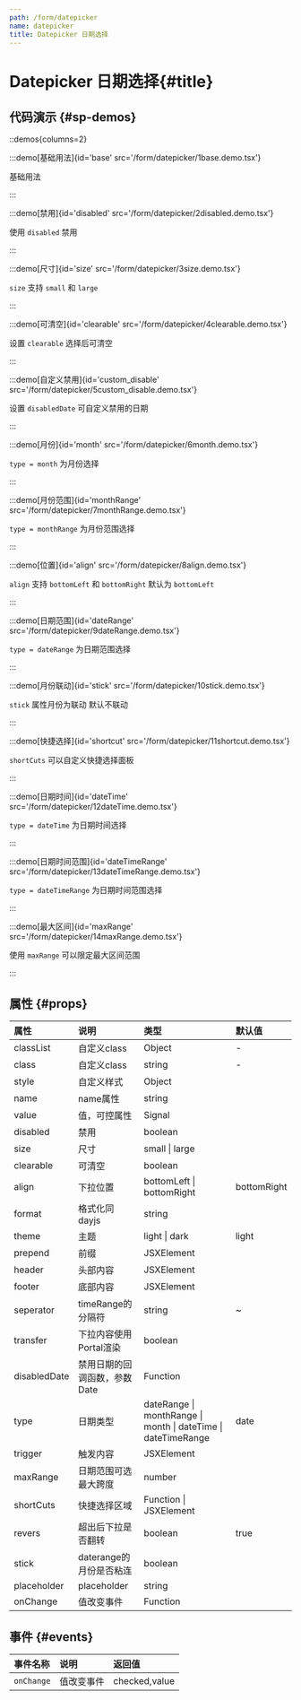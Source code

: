 ```yaml
---
path: /form/datepicker
name: datepicker
title: Datepicker 日期选择
---
```



<div class="sys-ctx-main-left">

# Datepicker 日期选择\{#title\}

## 代码演示 \{#sp-demos\}

::demos{columns=2}

:::demo[基础用法]{id='base' src='/form/datepicker/1base.demo.tsx'}

基础用法

:::

:::demo[禁用]{id='disabled' src='/form/datepicker/2disabled.demo.tsx'}

使用 `disabled` 禁用

:::


:::demo[尺寸]{id='size' src='/form/datepicker/3size.demo.tsx'}

`size` 支持 `small` 和 `large`

:::


:::demo[可清空]{id='clearable' src='/form/datepicker/4clearable.demo.tsx'}

设置 `clearable` 选择后可清空

:::


:::demo[自定义禁用]{id='custom_disable' src='/form/datepicker/5custom_disable.demo.tsx'}

设置 `disabledDate` 可自定义禁用的日期

:::



:::demo[月份]{id='month' src='/form/datepicker/6month.demo.tsx'}

`type = month` 为月份选择

:::



:::demo[月份范围]{id='monthRange' src='/form/datepicker/7monthRange.demo.tsx'}

`type = monthRange` 为月份范围选择

:::


:::demo[位置]{id='align' src='/form/datepicker/8align.demo.tsx'}

`align` 支持 `bottomLeft` 和 `bottomRight` 默认为 `bottomLeft`

:::


:::demo[日期范围]{id='dateRange' src='/form/datepicker/9dateRange.demo.tsx'}

`type = dateRange` 为日期范围选择

:::


:::demo[月份联动]{id='stick' src='/form/datepicker/10stick.demo.tsx'}

`stick` 属性月份为联动 默认不联动

:::


:::demo[快捷选择]{id='shortcut' src='/form/datepicker/11shortcut.demo.tsx'}

`shortCuts` 可以自定义快捷选择面板

:::


:::demo[日期时间]{id='dateTime' src='/form/datepicker/12dateTime.demo.tsx'}

`type = dateTime` 为日期时间选择

:::


:::demo[日期时间范围]{id='dateTimeRange' src='/form/datepicker/13dateTimeRange.demo.tsx'}

`type = dateTimeRange` 为日期时间范围选择

:::


:::demo[最大区间]{id='maxRange' src='/form/datepicker/14maxRange.demo.tsx'}

使用 `maxRange` 可以限定最大区间范围

:::




## 属性 \{#props\}

| 属性 | 说明 | 类型 | 默认值 |
| :--- | :---- | :--- | :--- |
|classList|自定义class|Object|-|
|class|自定义class|string|-|
|style|自定义样式|Object||
|name|name属性|string||
|value|值，可控属性|Signal||
|disabled|禁用|boolean||
|size|尺寸|small  &#124;  large||
|clearable|可清空|boolean||
|align|下拉位置|bottomLeft &#124; bottomRight|bottomRight|
|format|格式化同dayjs|string||
|theme|主题|light &#124; dark|light|
|prepend|前缀|JSXElement||
|header|头部内容|JSXElement||
|footer|底部内容|JSXElement||
|seperator|timeRange的分隔符|string|~|
|transfer|下拉内容使用Portal渲染|boolean||
|disabledDate|禁用日期的回调函数，参数Date|Function||
|type|日期类型|dateRange &#124; monthRange &#124; month &#124; dateTime &#124; dateTimeRange|date|
|trigger|触发内容|JSXElement||
|maxRange|日期范围可选最大跨度|number||
|shortCuts|快捷选择区域|Function &#124; JSXElement||
|revers|超出后下拉是否翻转|boolean|true|
|stick|daterange的月份是否粘连|boolean||
|placeholder|placeholder|string||
|onChange|值改变事件|Function||



## 事件 \{#events\}

| 事件名称 | 说明 | 返回值|
| :--- | :---- | :--- |
|`onChange`|值改变事件|checked,value|

</div>

